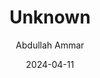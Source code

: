 ---
id: "DSCF4011"
filepath: "../../assets/photo/2024/DSCF4011.JPG"
title: "Unknown"
alt: ""
date: "2024-04-11"
author: "Abdullah Ammar"
iso: "640"
shutterspeed: "1/1100s"
aperture: "f/8"
lens: "XC15-45mmF3.5-5.6 OIS PZ"
---